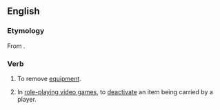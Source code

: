 ==English==

===Etymology===
From {{prefix|un|equip|lang=en}}.

===Verb===
{{en-verb|unequipp}}

# To remove [[equipment]].
# {{context|video games|lang=en}} In [[role-playing video game]]s, to [[deactivate]] an item being carried by a player.
